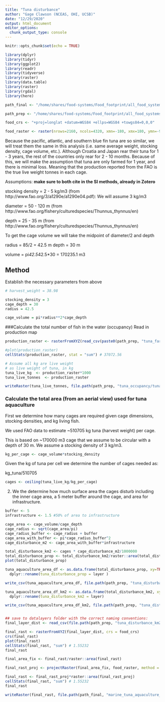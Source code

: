 ```yaml
---
title: "Tuna disturbance"
author: "Gage Clawson (NCEAS, OHI, UCSB)"
date: "12/29/2020"
output: html_document
editor_options: 
  chunk_output_type: console
---
```


```r
knitr::opts_chunk$set(echo = TRUE)
```

```r
library(dplyr)
library(tidyr)
library(ggplot2)
library(readr)
library(tidyverse)
library(raster)
library(data.table)
library(raster)
library(rgdal)
library(here)

path_final <- "/home/shares/food-systems/Food_footprint/all_food_systems/datalayers"

path_prep <- "/home/shares/food-systems/Food_footprint/all_food_systems/dataprep/aquaculture/marine/tuna/"

food_crs <- "+proj=longlat +datum=WGS84 +ellps=WGS84 +towgs84=0,0,0"

food_raster <- raster(nrows=2160, ncols=4320, xmn=-180, xmx=180, ymn=-90, ymx=90)

```

Because the pacific, atlantic, and southern blue fin tuna are so similar, we will treat them the same in this analysis (i.e. same average weight, stocking density, cage volume, etc.). Although Croatia and Japan rear their tuna for 1 - 3 years, the rest of the countries only rear for 2 - 10 months. Because of this, we will make the assumption that tuna are only farmed for 1 year, and there is minimal loss. Meaning that the production reported from the FAO is the true live weight tonnes in each cage. 


Assumptions: **make sure to both cite in the SI methods, already in Zotero**

stocking density = 2 - 5 kg/m3 (from http://www.fao.org/3/a1290e/a1290e04.pdf): We will assume 3 kg/m3

diameter = 50 - 120 m (from http://www.fao.org/fishery/culturedspecies/Thunnus_thynnus/en)

depth = 25 - 35 m (from http://www.fao.org/fishery/culturedspecies/Thunnus_thynnus/en)

To get the cage volume we will take the midpoint of diameter/2 and depth

radius = 85/2 = 42.5 m
depth = 30 m 

volume = pi*42.5*42.5*30 = 170235.1 m3


## Method 

Establish the necessary parameters from above
```r
# harvest_weight = 38.98

stocking_density = 3
cage_depth = 30
radius = 42.5

cage_volume = pi*radius**2*cage_depth

```

###Calculate the total number of fish in the water (occupancy)
Read in production map

```r
production_raster <- rasterFromXYZ(read_csv(paste0(path_prep, "tuna_farm.csv")), crs = food_crs) 

#plot(production_raster)
cellStats(production_raster, stat = "sum") # 37072.56

```

```r
# Assume all kg are live weight 
# as live weight of tuna, in kg
tuna_live_kg  <- production_raster*1000
tuna_live_tonnes  <- production_raster

writeRaster(tuna_live_tonnes, file.path(path_prep, "tuna_occupancy/tuna_live_tonnes.tif"), format = "GTiff", overwrite = TRUE)
```


### Calculate the total area (from an aerial view) used for tuna aquaculture

First we determine how many cages are required given cage dimensions, stocking densities, and kg living fish. 

We used FAO data to estimate ~510705 kg tuna (harvest weight) per cage.

This is based on ~170000 m3 cage that we assume to be circular with a depth of 30 m.  We assume a stocking density of 3 kg/m3.

```r

kg_per_cage <- cage_volume*stocking_density

```

Given the kg of tuna per cell we determine the number of cages needed as:

kg_tuna/510705

```r

cages <- ceiling(tuna_live_kg/kg_per_cage)

```

2. We the determine how much surface area the cages disturb including the inner cage area, a 5 meter buffer around the cage, and area for infrastructure.

```r
buffer <- 5
infrastructure <- 1.5 #50% of area to infrastructure

cage_area <- cage_volume/cage_depth
cage_radius <- sqrt(cage_area/pi)
cage_radius_buffer <- cage_radius + buffer
cage_area_with_buffer <- pi*cage_radius_buffer^2
cage_disturbance_m2 <- cage_area_with_buffer*infrastructure

total_disturbance_km2 <- cages * cage_disturbance_m2/1000000
total_disturbance_prop <- total_disturbance_km2/raster::area(total_disturbance_km2)
plot(total_disturbance_prop)

tuna_aquaculture_area_df <- as.data.frame(total_disturbance_prop, xy=TRUE) %>% 
  dplyr::rename(tuna_disturbance_prop = layer )

write_csv(tuna_aquaculture_area_df, file.path(path_prep, "tuna_disturbance_prop.csv"))

tuna_aquaculture_area_df_km2 <- as.data.frame(total_disturbance_km2, xy = TRUE) %>%
  dplyr::rename(tuna_disturbance_km2 = layer)

write_csv(tuna_aquaculture_area_df_km2, file.path(path_prep, "tuna_disturbance_km2.csv"))


## save to datalayers folder with the correct naming conventions: 
final_layer_dist <- read_csv(file.path(path_prep, "tuna_disturbance_km2.csv"))

final_rast <- rasterFromXYZ(final_layer_dist, crs = food_crs)
crs(final_rast)
plot(final_rast)
cellStats(final_rast, "sum") # 1.55232
final_rast

final_area_fix <- final_rast/raster::area(final_rast)

final_rast_proj <- projectRaster(final_area_fix, food_raster, method = "ngb")

final_rast <- final_rast_proj*raster::area(final_rast_proj)
cellStats(final_rast, "sum") # 1.55232
final_rast

writeRaster(final_rast, file.path(path_final, "marine_tuna_aquaculture_meat_disturbance.tif"), overwrite = TRUE)
```



